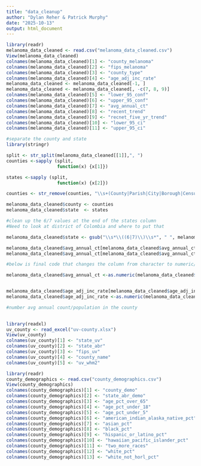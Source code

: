 ```yaml
---
title: "data_cleanup"
author: "Dylan Reher & Patrick Murphy"
date: "2025-10-13"
output: html_document
---
```


```r
library(readr)
melanoma_data_cleaned <- read.csv("melanoma_data_cleaned.csv")
View(melanoma_data_cleaned)
colnames(melanoma_data_cleaned)[1] <- "county_melanoma"
colnames(melanoma_data_cleaned)[2] <- "fips_melanoma"
colnames(melanoma_data_cleaned)[3] <- "county_type"
colnames(melanoma_data_cleaned)[4] <- "age_adj_inc_rate"
melanoma_data_cleaned <- melanoma_data_cleaned[-1, ] 
melanoma_data_cleaned <- melanoma_data_cleaned[, -c(7, 8, 9)]
colnames(melanoma_data_cleaned)[5] <- "lower_95_conf"
colnames(melanoma_data_cleaned)[6] <- "upper_95_conf"
colnames(melanoma_data_cleaned)[7] <- "avg_annual_ct"
colnames(melanoma_data_cleaned)[8] <- "recent_trend"
colnames(melanoma_data_cleaned)[9] <- "recnet_five_yr_trend"
colnames(melanoma_data_cleaned)[10] <- "lower_95_ci"
colnames(melanoma_data_cleaned)[11] <- "upper_95_ci"

#separate the county and state
library(stringr)

split <- str_split(melanoma_data_cleaned[[1]],", ")
counties <-sapply (split,
                   function(x) {x[1]})

states <-sapply (split,
                   function(x) {x[2]})

counties <- str_remove(counties, "\\s+(County|Parish|City|Borough|Census Area)$")

melanoma_data_cleaned$county <- counties
melanoma_data_cleaned$state  <- states

#clean up the 6/7 values at the end of the states column
#Need to look at district of Colombia and where to put that 

melanoma_data_cleaned$state <- gsub("\\s*\\((6|7)\\)\\s*", " ", melanoma_data_cleaned$state)

melanoma_data_cleaned$avg_annual_ct[melanoma_data_cleaned$avg_annual_ct == "data not available"] <- NA
melanoma_data_cleaned$avg_annual_ct[melanoma_data_cleaned$avg_annual_ct == "3 or fewer"] <- 0

#below is final code that changes the column from character to numeric/vector column (auto character as we have text in there)

melanoma_data_cleaned$avg_annual_ct <-as.numeric(melanoma_data_cleaned$avg_annual_ct)


melanoma_data_cleaned$age_adj_inc_rate[melanoma_data_cleaned$age_adj_inc_rate == "data not available"] <- NA
melanoma_data_cleaned$age_adj_inc_rate <-as.numeric(melanoma_data_cleaned$age_adj_inc_rate)

#number avg annual count/population in the county 
    
```

```r
library(readxl)
uv_county <- read_excel("uv-county.xlsx")
View(uv_county)
colnames(uv_county)[1] <- "state_uv"
colnames(uv_county)[2] <- "state_abr"
colnames(uv_county)[3] <- "fips_uv"
colnames(uv_county)[4] <- "county_name"
colnames(uv_county)[5] <- "uv_whm2"
```


```r
library(readr)
county_demographics <- read.csv("county_demographics.csv")
View(county_demographics)
colnames(county_demographics)[1] <- "county_demo"
colnames(county_demographics)[2] <- "state_abr_demo"
colnames(county_demographics)[3] <- "age_pct_over_65"
colnames(county_demographics)[4] <- "age_pct_under_18"
colnames(county_demographics)[5] <- "age_pct_under_5"
colnames(county_demographics)[6] <- "american_indian_alaska_native_pct"
colnames(county_demographics)[7] <- "asian_pct"
colnames(county_demographics)[8] <- "black_pct"
colnames(county_demographics)[9] <- "hispanic_or_latino_pct"
colnames(county_demographics)[10] <- "hawaiian_pacific_islander_pct"
colnames(county_demographics)[11] <- "two_more_races"
colnames(county_demographics)[12] <- "white_pct"
colnames(county_demographics)[13] <- "white_not_horl_pct"


```



